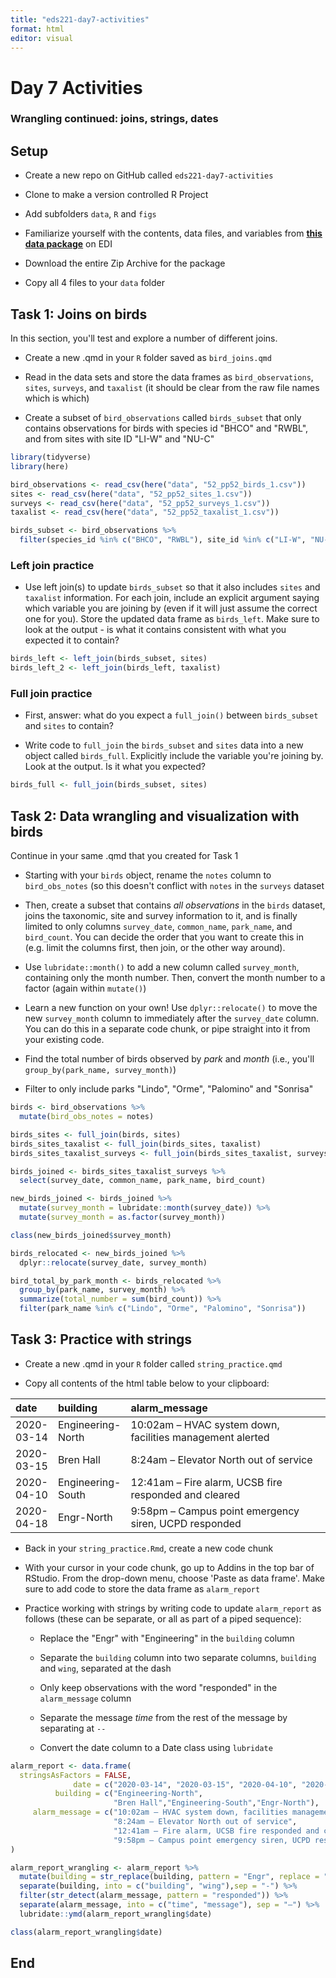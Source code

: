 ```yaml
---
title: "eds221-day7-activities"
format: html
editor: visual
---
```


# **Day 7 Activities**

### **Wrangling continued: joins, strings, dates**

## **Setup**

-   Create a new repo on GitHub called `eds221-day7-activities`

-   Clone to make a version controlled R Project

-   Add subfolders `data`, `R` and `figs`

-   Familiarize yourself with the contents, data files, and variables from [**this data package**](https://portal.edirepository.org/nis/mapbrowse?packageid=knb-lter-cap.256.9) on EDI

-   Download the entire Zip Archive for the package

-   Copy all 4 files to your `data` folder

## **Task 1: Joins on birds**

In this section, you\'ll test and explore a number of different joins.

-   Create a new .qmd in your `R` folder saved as `bird_joins.qmd`

-   Read in the data sets and store the data frames as `bird_observations`, `sites`, `surveys`, and `taxalist` (it should be clear from the raw file names which is which)

-   Create a subset of `bird_observations` called `birds_subset` that only contains observations for birds with species id \"BHCO\" and \"RWBL\", and from sites with site ID \"LI-W\" and \"NU-C\"

```r
library(tidyverse)
library(here)
```

```r
bird_observations <- read_csv(here("data", "52_pp52_birds_1.csv"))
sites <- read_csv(here("data", "52_pp52_sites_1.csv"))
surveys <- read_csv(here("data", "52_pp52_surveys_1.csv"))
taxalist <- read_csv(here("data", "52_pp52_taxalist_1.csv"))
```

```r
birds_subset <- bird_observations %>% 
  filter(species_id %in% c("BHCO", "RWBL"), site_id %in% c("LI-W", "NU-C"))
```

### **Left join practice**

-   Use left join(s) to update `birds_subset` so that it also includes `sites` and `taxalist` information. For each join, include an explicit argument saying which variable you are joining by (even if it will just assume the correct one for you). Store the updated data frame as `birds_left`. Make sure to look at the output - is what it contains consistent with what you expected it to contain?

```r
birds_left <- left_join(birds_subset, sites)
birds_left_2 <- left_join(birds_left, taxalist)
```

### **Full join practice**

-   First, answer: what do you expect a `full_join()` between `birds_subset` and `sites` to contain?

-   Write code to `full_join` the `birds_subset` and `sites` data into a new object called `birds_full`. Explicitly include the variable you\'re joining by. Look at the output. Is it what you expected?

```r
birds_full <- full_join(birds_subset, sites)
```

## **Task 2: Data wrangling and visualization with birds**

Continue in your same .qmd that you created for Task 1

-   Starting with your `birds` object, rename the `notes` column to `bird_obs_notes` (so this doesn\'t conflict with `notes` in the `surveys` dataset

-   Then, create a subset that contains *all observations* in the `birds` dataset, joins the taxonomic, site and survey information to it, and is finally limited to only columns `survey_date`, `common_name`, `park_name`, and `bird_count`. You can decide the order that you want to create this in (e.g. limit the columns first, then join, or the other way around).

-   Use `lubridate::month()` to add a new column called `survey_month`, containing only the month number. Then, convert the month number to a factor (again within `mutate()`)

-   Learn a new function on your own! Use `dplyr::relocate()` to move the new `survey_month` column to immediately after the `survey_date` column. You can do this in a separate code chunk, or pipe straight into it from your existing code.

-   Find the total number of birds observed by *park* and *month* (i.e., you\'ll `group_by(park_name, survey_month)`)

-   Filter to only include parks \"Lindo\", \"Orme\", \"Palomino\" and \"Sonrisa\"

```r
birds <- bird_observations %>% 
  mutate(bird_obs_notes = notes)
```

```r
birds_sites <- full_join(birds, sites)
birds_sites_taxalist <- full_join(birds_sites, taxalist)
birds_sites_taxalist_surveys <- full_join(birds_sites_taxalist, surveys)

birds_joined <- birds_sites_taxalist_surveys %>% 
  select(survey_date, common_name, park_name, bird_count)
```

```r
new_birds_joined <- birds_joined %>% 
  mutate(survey_month = lubridate::month(survey_date)) %>% 
  mutate(survey_month = as.factor(survey_month))

class(new_birds_joined$survey_month)
```

```r
birds_relocated <- new_birds_joined %>% 
  dplyr::relocate(survey_date, survey_month)
```

```r
bird_total_by_park_month <- birds_relocated %>% 
  group_by(park_name, survey_month) %>% 
  summarize(total_number = sum(bird_count)) %>% 
  filter(park_name %in% c("Lindo", "Orme", "Palomino", "Sonrisa"))
```

## **Task 3: Practice with strings**

-   Create a new .qmd in your `R` folder called `string_practice.qmd`

-   Copy all contents of the html table below to your clipboard:

| date       | building          | alarm_message                                              |
|:-----------|:------------------|:-----------------------------------------------------------|
| 2020-03-14 | Engineering-North | 10:02am -- HVAC system down, facilities management alerted |
| 2020-03-15 | Bren Hall         | 8:24am -- Elevator North out of service                    |
| 2020-04-10 | Engineering-South | 12:41am -- Fire alarm, UCSB fire responded and cleared     |
| 2020-04-18 | Engr-North        | 9:58pm -- Campus point emergency siren, UCPD responded     |

-   Back in your `string_practice.Rmd`, create a new code chunk

-   With your cursor in your code chunk, go up to Addins in the top bar of RStudio. From the drop-down menu, choose \'Paste as data frame\'. Make sure to add code to store the data frame as `alarm_report`

-   Practice working with strings by writing code to update `alarm_report` as follows (these can be separate, or all as part of a piped sequence):

    -   Replace the \"Engr\" with \"Engineering\" in the `building` column

    -   Separate the `building` column into two separate columns, `building` and `wing`, separated at the dash

    -   Only keep observations with the word \"responded\" in the `alarm_message` column

    -   Separate the message *time* from the rest of the message by separating at `--`

    -   Convert the date column to a Date class using `lubridate`

```r
alarm_report <- data.frame(
  stringsAsFactors = FALSE,
              date = c("2020-03-14", "2020-03-15", "2020-04-10", "2020-04-18"),
          building = c("Engineering-North",
                       "Bren Hall","Engineering-South","Engr-North"),
     alarm_message = c("10:02am – HVAC system down, facilities management alerted",
                       "8:24am – Elevator North out of service",
                       "12:41am – Fire alarm, UCSB fire responded and cleared",
                       "9:58pm – Campus point emergency siren, UCPD responded")
)
```

```r
alarm_report_wrangling <- alarm_report %>% 
  mutate(building = str_replace(building, pattern = "Engr", replace = "Engineering")) %>% 
  separate(building, into = c("building", "wing"),sep = "-") %>% 
  filter(str_detect(alarm_message, pattern = "responded")) %>% 
  separate(alarm_message, into = c("time", "message"), sep = "–") %>% 
  lubridate::ymd(alarm_report_wrangling$date)

class(alarm_report_wrangling$date)
```

## **End**
